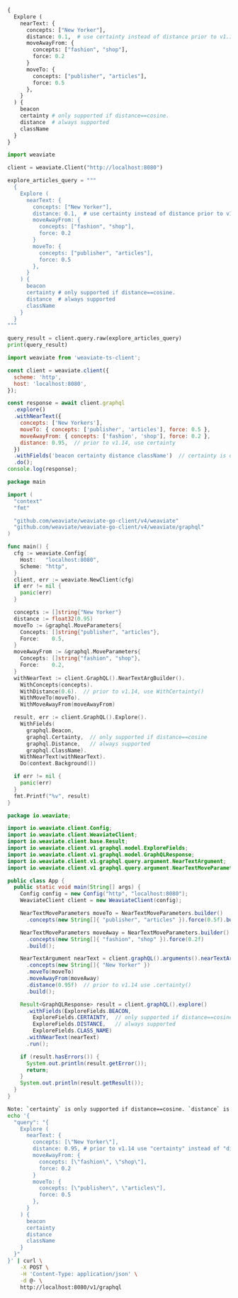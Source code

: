 
<Tabs groupId="languages">
<TabItem value="graphql" label="GraphQL">

```graphql
{
  Explore (
    nearText: {
      concepts: ["New Yorker"],
      distance: 0.1,  # use certainty instead of distance prior to v1.14
      moveAwayFrom: {
        concepts: ["fashion", "shop"],
        force: 0.2
      }
      moveTo: {
        concepts: ["publisher", "articles"],
        force: 0.5
      },
    }
  ) {
    beacon
    certainty # only supported if distance==cosine.
    distance  # always supported
    className
  }
}
```

</TabItem>
<TabItem value="py" label="Python">

```python
import weaviate

client = weaviate.Client("http://localhost:8080")

explore_articles_query = """
  {
    Explore (
      nearText: {
        concepts: ["New Yorker"],
        distance: 0.1,  # use certainty instead of distance prior to v1.14
        moveAwayFrom: {
          concepts: ["fashion", "shop"],
          force: 0.2
        }
        moveTo: {
          concepts: ["publisher", "articles"],
          force: 0.5
        },
      }
    ) {
      beacon
      certainty # only supported if distance==cosine.
      distance  # always supported
      className
    }
  }
"""

query_result = client.query.raw(explore_articles_query)
print(query_result)
```

</TabItem>
<TabItem value="js" label="JavaScript/TypeScript">

```js
import weaviate from 'weaviate-ts-client';

const client = weaviate.client({
  scheme: 'http',
  host: 'localhost:8080',
});

const response = await client.graphql
  .explore()
  .withNearText({
    concepts: ['New Yorkers'],
    moveTo: { concepts: ['publisher', 'articles'], force: 0.5 },
    moveAwayFrom: { concepts: ['fashion', 'shop'], force: 0.2 },
    distance: 0.95,  // prior to v1.14, use certainty
  })
  .withFields('beacon certainty distance className')  // certainty is only supported if distance==cosine
  .do();
console.log(response);
```

</TabItem>
<TabItem value="go" label="Go">

```go
package main

import (
  "context"
  "fmt"

  "github.com/weaviate/weaviate-go-client/v4/weaviate"
  "github.com/weaviate/weaviate-go-client/v4/weaviate/graphql"
)

func main() {
  cfg := weaviate.Config{
    Host:   "localhost:8080",
    Scheme: "http",
  }
  client, err := weaviate.NewClient(cfg)
  if err != nil {
    panic(err)
  }

  concepts := []string{"New Yorker"}
  distance := float32(0.95)
  moveTo := &graphql.MoveParameters{
    Concepts: []string{"publisher", "articles"},
    Force:    0.5,
  }
  moveAwayFrom := &graphql.MoveParameters{
    Concepts: []string{"fashion", "shop"},
    Force:    0.2,
  }
  withNearText := client.GraphQL().NearTextArgBuilder().
    WithConcepts(concepts).
    WithDistance(0.6).  // prior to v1.14, use WithCertainty()
    WithMoveTo(moveTo).
    WithMoveAwayFrom(moveAwayFrom)

  result, err := client.GraphQL().Explore().
    WithFields(
      graphql.Beacon,
      graphql.Certainty,  // only supported if distance==cosine
      graphql.Distance,   // always supported
      graphql.ClassName).
    WithNearText(withNearText).
    Do(context.Background())

  if err != nil {
    panic(err)
  }
  fmt.Printf("%v", result)
}
```

</TabItem>
<TabItem value="java" label="Java">

```java
package io.weaviate;

import io.weaviate.client.Config;
import io.weaviate.client.WeaviateClient;
import io.weaviate.client.base.Result;
import io.weaviate.client.v1.graphql.model.ExploreFields;
import io.weaviate.client.v1.graphql.model.GraphQLResponse;
import io.weaviate.client.v1.graphql.query.argument.NearTextArgument;
import io.weaviate.client.v1.graphql.query.argument.NearTextMoveParameters;

public class App {
  public static void main(String[] args) {
    Config config = new Config("http", "localhost:8080");
    WeaviateClient client = new WeaviateClient(config);

    NearTextMoveParameters moveTo = NearTextMoveParameters.builder()
      .concepts(new String[]{ "publisher", "articles" }).force(0.5f).build();

    NearTextMoveParameters moveAway = NearTextMoveParameters.builder()
      .concepts(new String[]{ "fashion", "shop" }).force(0.2f)
      .build();

    NearTextArgument nearText = client.graphQL().arguments().nearTextArgBuilder()
      .concepts(new String[]{ "New Yorker" })
      .moveTo(moveTo)
      .moveAwayFrom(moveAway)
      .distance(0.95f)  // prior to v1.14 use .certainty()
      .build();

    Result<GraphQLResponse> result = client.graphQL().explore()
      .withFields(ExploreFields.BEACON,
        ExploreFields.CERTAINTY,  // only supported if distance==cosine
        ExploreFields.DISTANCE,   // always supported
        ExploreFields.CLASS_NAME)
      .withNearText(nearText)
      .run();

    if (result.hasErrors()) {
      System.out.println(result.getError());
      return;
    }
    System.out.println(result.getResult());
  }
}
```

</TabItem>
<TabItem value="curl" label="Curl">

```bash
Note: `certainty` is only supported if distance==cosine. `distance` is always supported.
echo '{
  "query": "{
    Explore (
      nearText: {
        concepts: [\"New Yorker\"],
        distance: 0.95, # prior to v1.14 use "certainty" instead of "distance"
        moveAwayFrom: {
          concepts: [\"fashion\", \"shop\"],
          force: 0.2
        }
        moveTo: {
          concepts: [\"publisher\", \"articles\"],
          force: 0.5
        },
      }
    ) {
      beacon
      certainty
      distance
      className
    }
  }"
}' | curl \
    -X POST \
    -H 'Content-Type: application/json' \
    -d @- \
    http://localhost:8080/v1/graphql
```

</TabItem>
</Tabs>
